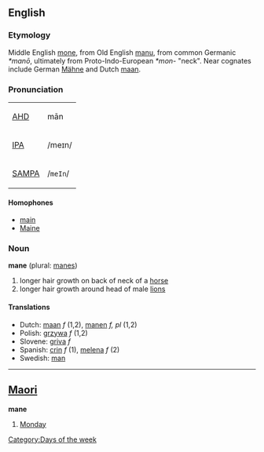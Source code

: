==English==

===Etymology===
Middle English [[mone]], from Old English [[manu]], from common Germanic ''*manō'', ultimately from Proto-Indo-European ''*mon-'' "neck".  Near cognates include German [[Mähne]] and Dutch [[maan]].

===Pronunciation===
{| border=1 cellpadding=5
| [[w:AHD|AHD]] || mān
|-
| [[w:IPA|IPA]] || /meɪn/
|-
| [[w:SAMPA|SAMPA]] || /<tt>meIn</tt>/
|}

====Homophones====
*[[main]]
*[[Maine]]

===Noun===
'''mane''' (plural: [[manes]])

#longer hair growth on back of neck of a [[horse]]
#longer hair growth around head of male [[lion]]s

====Translations====
*Dutch: [[maan]] ''f'' (1,2), [[manen]] ''f, pl'' (1,2)
*Polish: [[grzywa]] ''f'' (1,2)
*Slovene: [[griva]] ''f''
*Spanish: [[crin]] ''f'' (1), [[melena]] ''f''  (2)
*Swedish: [[man]]

----

==[[Maori]]==
'''mane'''<!--capitalisation?-->

# [[Monday]]

[[Category:Days of the week]]